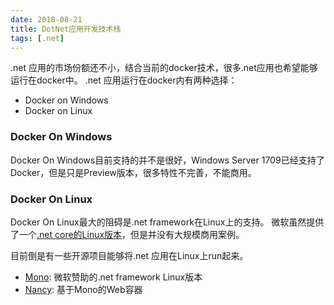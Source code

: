 ```yaml
---
date: 2018-08-21
title: DotNet应用开发技术栈
tags: [.net]
---
```


.net 应用的市场份额还不小，结合当前的docker技术，很多.net应用也希望能够运行在docker中。
.net 应用运行在docker内有两种选择：

- Docker on Windows
- Docker on Linux

### Docker On Windows

Docker On Windows目前支持的并不是很好，Windows Server 1709已经支持了Docker，但是只是Preview版本，很多特性不完善，不能商用。

### Docker On Linux

Docker On Linux最大的阻碍是.net framework在Linux上的支持。
微软虽然提供了一个[.net core的Linux版本](https://www.microsoft.com/net/download)，但是并没有大规模商用案例。

目前倒是有一些开源项目能够将.net 应用在Linux上run起来。

- [Mono](https://www.mono-project.com/): 微软赞助的.net framework Linux版本
- [Nancy](https://github.com/NancyFx/Nancy): 基于Mono的Web容器
